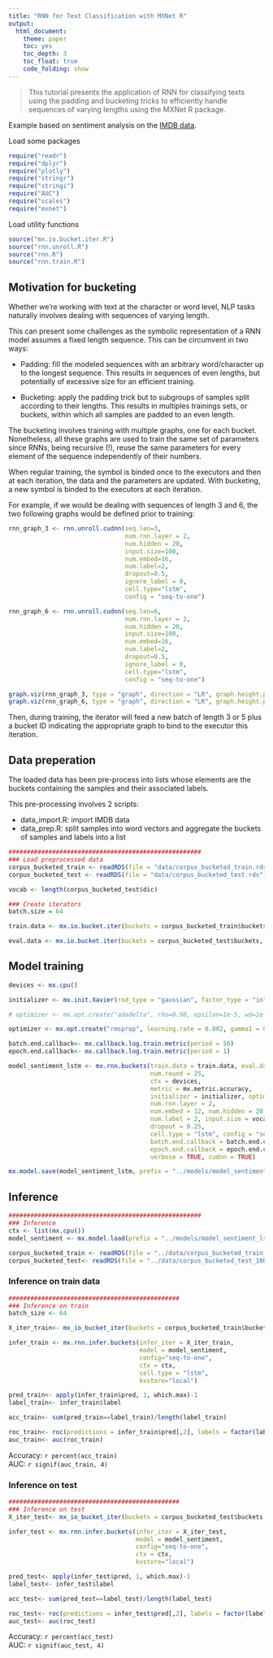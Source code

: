 ```yaml
---
title: "RNN for Text Classification with MXNet R"
output:
  html_document:
    theme: paper
    toc: yes
    toc_depth: 3
    toc_float: true
    code_folding: show
---
```


> This tutorial presents the application of RNN for classifying texts using the padding and bucketing tricks to efficiently handle sequences of varying lengths using the MXNet R package. 

Example based on sentiment analysis on the [IMDB data](http://ai.stanford.edu/~amaas/data/sentiment/).

Load some packages

```r
require("readr")
require("dplyr")
require("plotly")
require("stringr")
require("stringi")
require("AUC")
require("scales")
require("mxnet")
```

Load utility functions

```r
source("mx.io.bucket.iter.R")
source("rnn.unroll.R")
source("rnn.R")
source("rnn.train.R")
```

## Motivation for bucketing

Whether we're working with text at the character or word level, NLP tasks naturally involves dealing with sequences of varying length. 

This can present some challenges as the symbolic representation of a RNN model assumes a fixed length sequence. This can be circumvent in two ways: 

- Padding: fill the modeled sequences with an arbitrary word/character up to the longest sequence. This results in sequences of even lengths, but potentially of excessive size for an efficient training. 

- Bucketing: apply the padding trick but to subgroups of samples split according to their lengths. This results in multiples trainings sets, or buckets, within which all samples are padded to an even length. 

The bucketing involves training with multiple graphs, one for each bucket. Nonetheless, all these graphs are used to train the same set of parameters since RNNs, being recursive (!), reuse the same parameters for every element of the sequence independently of their numbers. 

When regular training, the symbol is binded once to the executors and then at each iteration, the data and the parameters are updated. With bucketing, a new symbol is binded to the executors at each iteration. 

For example, if we would be dealing with sequences of length 3 and 6, the two following graphs would be defined prior to training:

```r

rnn_graph_3 <- rnn.unroll.cudnn(seq.len=3, 
                                num.rnn.layer = 2, 
                                num.hidden = 20,
                                input.size=100,
                                num.embed=16, 
                                num.label=2,
                                dropout=0.5, 
                                ignore_label = 0,
                                cell.type="lstm",
                                config = "seq-to-one")

rnn_graph_6 <- rnn.unroll.cudnn(seq.len=6, 
                                num.rnn.layer = 2, 
                                num.hidden = 20,
                                input.size=100,
                                num.embed=16, 
                                num.label=2,
                                dropout=0.5, 
                                ignore_label = 0,
                                cell.type="lstm",
                                config = "seq-to-one")

graph.viz(rnn_graph_3, type = "graph", direction = "LR", graph.height.px = 200, graph.width.px = 700)
graph.viz(rnn_graph_6, type = "graph", direction = "LR", graph.height.px = 250, graph.width.px = 700)

```

Then, during training, the iterator will feed a new batch of length 3 or 5 plus a bucket ID indicating the appropriate graph to bind to the executor this iteration. 

## Data preperation

The loaded data has been pre-process into lists whose elements are the buckets containing the samples and their associated labels. 

This pre-processing involves 2 scripts:  
  
  - data_import.R: import IMDB data  
  - data_prep.R: split samples into word vectors and aggregate the buckets of samples and labels into a list


```r

#####################################################
### Load preprocessed data
corpus_bucketed_train <- readRDS(file = "data/corpus_bucketed_train.rds")
corpus_bucketed_test <- readRDS(file = "data/corpus_bucketed_test.rds")

vocab <- length(corpus_bucketed_test$dic)

### Create iterators
batch.size = 64

train.data <- mx.io.bucket.iter(buckets = corpus_bucketed_train$buckets, batch.size = batch.size, data.mask.element = 0, shuffle = TRUE)

eval.data <- mx.io.bucket.iter(buckets = corpus_bucketed_test$buckets, batch.size = batch.size, data.mask.element = 0, shuffle = FALSE)

```

## Model training

```r

devices <- mx.cpu()

initializer <- mx.init.Xavier(rnd_type = "gaussian", factor_type = "in", magnitude = 2)

# optimizer <- mx.opt.create("adadelta", rho=0.90, epsilon=1e-5, wd=1e-5, clip_gradient=NULL, rescale.grad=1/batch_size)

optimizer <- mx.opt.create("rmsprop", learning.rate = 0.002, gamma1 = 0.95, gamma2 = 0.9, wd = 1e-5, clip_gradient=NULL, rescale.grad=1/batch.size)

batch.end.callback<- mx.callback.log.train.metric(period = 50)
epoch.end.callback<- mx.callback.log.train.metric(period = 1)

model_sentiment_lstm <- mx.rnn.buckets(train.data = train.data, eval.data = eval.data, 
                                       num.round = 25, 
                                       ctx = devices, 
                                       metric = mx.metric.accuracy, 
                                       initializer = initializer, optimizer = optimizer, 
                                       num.rnn.layer = 2, 
                                       num.embed = 12, num.hidden = 20, 
                                       num.label = 2, input.size = vocab, 
                                       dropout = 0.25,
                                       cell.type = "lstm", config = "seq-to-one", 
                                       batch.end.callback = batch.end.callback, 
                                       epoch.end.callback = epoch.end.callback,
                                       verbose = TRUE, cudnn = TRUE)

mx.model.save(model_sentiment_lstm, prefix = "../models/model_sentiment_lstm", iteration = 25)

```


## Inference

```r

#####################################################
### Inference
ctx <- list(mx.cpu())
model_sentiment <- mx.model.load(prefix = "../models/model_sentiment_lstm", iteration = 16)

corpus_bucketed_train <- readRDS(file = "../data/corpus_bucketed_train_100_200_300_500_800_left.rds")
corpus_bucketed_test<- readRDS(file = "../data/corpus_bucketed_test_100_200_300_500_800_left.rds")

```


### Inference on train data

```r

###############################################
### Inference on train
batch_size <- 64

X_iter_train<- mx_io_bucket_iter(buckets = corpus_bucketed_train$buckets, batch_size = batch_size, data_mask_element = 0, shuffle = F)

infer_train <- mx.rnn.infer.buckets(infer_iter = X_iter_train, 
                                    model = model_sentiment,
                                    config="seq-to-one",
                                    ctx = ctx, 
                                    cell.type = "lstm",
                                    kvstore="local")

pred_train<- apply(infer_train$pred, 1, which.max)-1
label_train<- infer_train$label

acc_train<- sum(pred_train==label_train)/length(label_train)

roc_train<- roc(predictions = infer_train$pred[,2], labels = factor(label_train))
auc_train<- auc(roc_train)

```

Accuracy: `r percent(acc_train)`  
AUC: `r signif(auc_train, 4)`


### Inference on test

```r

###############################################
### Inference on test
X_iter_test<- mx_io_bucket_iter(buckets = corpus_bucketed_test$buckets, batch_size = batch_size, data_mask_element = 0, shuffle = F)

infer_test <- mx.rnn.infer.buckets(infer_iter = X_iter_test, 
                                   model = model_sentiment,
                                   config="seq-to-one",
                                   ctx = ctx,
                                   kvstore="local")

pred_test<- apply(infer_test$pred, 1, which.max)-1
label_test<- infer_test$label

acc_test<- sum(pred_test==label_test)/length(label_test)

roc_test<- roc(predictions = infer_test$pred[,2], labels = factor(label_test))
auc_test<- auc(roc_test)

```

Accuracy: `r percent(acc_test)`  
AUC: `r signif(auc_test, 4)`

